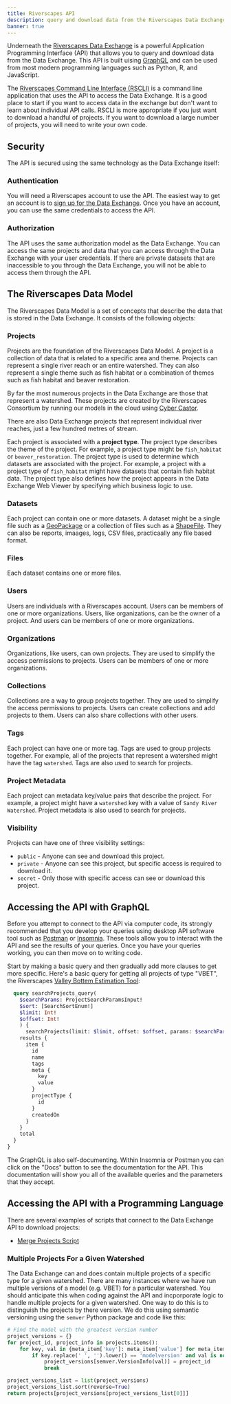 ```yaml
---
title: Riverscapes API
description: query and download data from the Riverscapes Data Exchange
banner: true
---
```



Underneath the [Riverscapes Data Exchange](https://data.riverscapes/net) is a powerful Application Programming Interface (API) that allows you to query and download data from the Data Exchange. This API is built uising [GraphQL](https://graphql.org/) and can be used from most modern programming languages such as Python, R, and JavaScript.

The [Riverscapes Command Line Interface (RSCLI)](./rscli) is a command line application that uses the API to access the Data Exchange. It is a good place to start if you want to access data in the exchange but don't want to learn about individual API calls. RSCLI is more appropriate if you just want to download a handful of projects. If you want to download a large number of projects, you will need to write your own code.

## Security

The API is secured using the same technology as the Data Exchange itself: 

### Authentication

You will need a Riverscapes account to use the API. The easiest way to get an account is to [sign up for the Data Exchange](https://data.riverscapes.net/signup). Once you have an account, you can use the same credentials to access the API.

### Authorization

The API uses the same authorization model as the Data Exchange. You can access the same projects and data that you can access through the Data Exchange with your user credentials. If there are private datasets that are inaccessible to you through the Data Exchange, you will not be able to access them through the API.

## The Riverscapes Data Model

The Riverscapes Data Model is a set of concepts that describe the data that is stored in the Data Exchange. It consists of the following objects:

### Projects

Projects are the foundation of the Riverscapes Data Model. A project is a collection of data that is related to a specific area and theme. Projects can represent a single river reach or an entire watershed. They can also represent a single theme such as fish habitat or a combination of themes such as fish habitat and beaver restoration. 

By far the most numerous projects in the Data Exchange are those that represent a watershed. These projects are created by the Riverscapes Consortium by running our models in the cloud using [Cyber Castor](/api/cyber-castor).

There are also Data Exchange projects that represent individual river reaches, just a few hundred metres of stream.

Each project is associated with a **project type**. The project type describes the theme of the project. For example, a project type might be `fish_habitat` or `beaver_restoration`. The project type is used to determine which datasets are associated with the project. For example, a project with a project type of `fish_habitat` might have datasets that contain fish habitat data. The project type also defines how the project appears in the Data Exchange Web Viewer by specifying which business logic to use.

### Datasets

Each project can contain one or more datasets. A dataset might be a single file such as a [GeoPackage](https://www.geopackage.org/) or a collection of files such as a [ShapeFile](). They can also be reports, imaages, logs, CSV files, practicaally any file based format.

### Files

Each dataset contains one or more files.

### Users

Users are individuals with a Riverscapes account. Users can be members of one or more organizations. Users, like organizations, can be the owner of a project. And users can be members of one or more organizations.

### Organizations

Organizations, like users, can own projects. They are used to simplify the access permissions to projects. Users can be members of one or more organizations.

### Collections

Collections are a way to group projects together. They are used to simplify the access permissions to projects. Users can create collections and add projects to them. Users can also share collections with other users.

### Tags

Each project can have one or more tag. Tags are used to group projects together. For example, all of the projects that represent a watershed might have the tag `watershed`. Tags are also used to search for projects.

### Project Metadata

Each project can metadata key/value pairs that describe the project. For example, a project might have a `watershed` key with a value of `Sandy River Watershed`. Project metadata is also used to search for projects.

### Visibility

Projects can have one of three visibility settings:

* `public` - Anyone can see and download this project.
* `private` - Anyone can see this project, but specific access is required to download it.
* `secret` - Only those with specific access can see or download this project.

## Accessing the API with GraphQL

Before you attempt to connect to the API via computer code, its strongly recommended that you develop your queries using desktop API software tool such as [Postman](https://www.postman.com) or [Insomnia](https://insomnia.rest). These tools allow you to interact with the API and see the results of your queries. Once you have your queries working, you can then move on to writing code.

Start by making a basic query and then gradually add more clauses to get more specific. Here's a basic query for getting all projects of type "VBET", the Riverscapes [Valley Bottem Estimation Tool](https://tools.riverscapes.net/vbet/):

```graphql
  query searchProjects_query(
    $searchParams: ProjectSearchParamsInput!
    $sort: [SearchSortEnum!]
    $limit: Int!
    $offset: Int!
    ) {
      searchProjects(limit: $limit, offset: $offset, params: $searchParams, sort: $sort) {
    results {
      item {
        id
        name
        tags
        meta {
          key
          value
        }
        projectType {
          id
        }
        createdOn
      }
    }
    total
  }
}
```

The GraphQL is also self-documenting. Within Insomnia or Postman you can click on the "Docs" button to see the documentation for the API. This documentation will show you all of the available queries and the parameters that they accept.

## Accessing the API with a Programming Language

There are several examples of scripts that connect to the Data Exchange API to download projects:

- [Merge Projects Script](https://github.com/Riverscapes/riverscapes-tools/blob/528241745fdb7228640754f3a131e0543b650669/lib/cybercastor/cybercastor/merge-projects.py)

### Multiple Projects For a Given Watershed

The Data Exchange can and does contain multiple projects of a specific type for a given watershed. There are many instances where we have run multiple versions of a model (e.g. VBET) for a particular watershed. You should anticipate this when coding against the API and incporporate logic to handle multiple projects for a given watershed. One way to do this is to distinguish the projects by there version. We do this using semantic versioning using the `semver` Python package and code like this:

```python
# Find the model with the greatest version number
project_versions = {}
for project_id, project_info in projects.items():
    for key, val in {meta_item['key']: meta_item['value'] for meta_item in project_info['meta']}.items():
        if key.replace(' ', '').lower() == 'modelversion' and val is not None:
            project_versions[semver.VersionInfo(val)] = project_id
            break

project_versions_list = list(project_versions)
project_versions_list.sort(reverse=True)
return projects[project_versions[project_versions_list[0]]]
```

